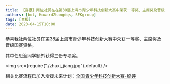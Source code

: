 ```yaml
---
title: 【喜报】两位社员在在第38届上海市青少年科技创新大赛中荣获一等奖、主席奖及晋级国赛资格
authors: [bot, HowardZhangdqs, SFKgroup]
tags: [喜报]
date: 2023-04-15T10:00
---
```


恭喜我社两位社员在第38届上海市青少年科技创新大赛中荣获一等奖、主席奖及晋级国赛资格。

其中任思渔同学额外获得三份专项奖。

<img src={require("./zhuxi_jiang.jpg").default} />

<!--truncate-->

相关比赛流程已加入增援未来计划：[全国青少年科技创新大赛-终评](/docs/future/CYSCC)